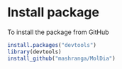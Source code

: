 # Install package
To install the package from GitHub

```r
install.packages("devtools")
library(devtools)
install_github("mashranga/MolDia")
```